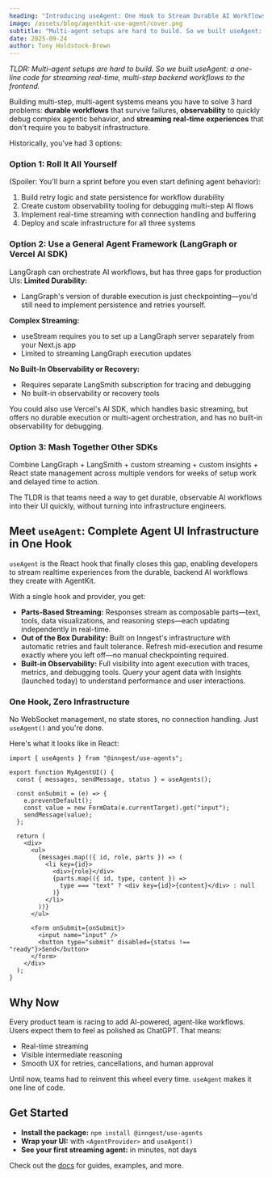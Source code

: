 ```yaml
---
heading: "Introducing useAgent: One Hook to Stream Durable AI Workflows to the Frontend"
image: /assets/blog/agentkit-use-agent/cover.png
subtitle: "Multi-agent setups are hard to build. So we built useAgent: a one-line code for streaming real-time, multi-step backend workflows to the frontend."
date: 2025-09-24
author: Tony Holdstock-Brown
---
```


*TLDR: Multi-agent setups are hard to build. So we built useAgent: a one-line code for streaming real-time, multi-step backend workflows to the frontend.*

Building multi-step, multi-agent systems means you have to solve 3 hard problems: **durable workflows** that survive failures, **observability** to quickly debug complex agentic behavior, and **streaming real-time experiences** that don't require you to babysit infrastructure.

Historically, you've had 3 options:

### Option 1: **Roll It All Yourself**

(Spoiler: You'll burn a sprint before you even start defining agent behavior):

1. Build retry logic and state persistence for workflow durability
2. Create custom observability tooling for debugging multi-step AI flows
3. Implement real-time streaming with connection handling and buffering
4. Deploy and scale infrastructure for all three systems

### Option 2: **Use a General Agent Framework (LangGraph or Vercel AI SDK)**

LangGraph can orchestrate AI workflows, but has three gaps for production UIs:
**Limited Durability:**

- LangGraph's version of durable execution is just checkpointing—you'd still need to implement persistence and retries yourself.

**Complex Streaming:**

- useStream requires you to set up a LangGraph server separately from your Next.js app
- Limited to streaming LangGraph execution updates

**No Built-In Observability or Recovery:**

- Requires separate LangSmith subscription for tracing and debugging
- No built-in observability or recovery tools

You could also use Vercel's AI SDK, which handles basic streaming, but offers no durable execution or multi-agent orchestration, and has no built-in observability for debugging.

### Option 3: **Mash Together Other SDKs**

Combine LangGraph + LangSmith + custom streaming + custom insights + React state management across multiple vendors for weeks of setup work and delayed time to action.

The TLDR is that teams need a way to get durable, observable AI workflows into their UI quickly, without turning into infrastructure engineers.

## Meet `useAgent`: Complete Agent UI Infrastructure in One Hook

`useAgent` is the React hook that finally closes this gap, enabling developers to stream realtime experiences from the durable, backend AI workflows they create with AgentKit.

With a single hook and provider, you get:

- **Parts-Based Streaming:** Responses stream as composable parts—text, tools, data visualizations, and reasoning steps—each updating independently in real-time.
- **Out of the Box Durability:** Built on Inngest's infrastructure with automatic retries and fault tolerance. Refresh mid-execution and resume exactly where you left off—no manual checkpointing required.
- **Built-in Observability:** Full visibility into agent execution with traces, metrics, and debugging tools. Query your agent data with Insights (launched today) to understand performance and user interactions.

### **One Hook, Zero Infrastructure**

No WebSocket management, no state stores, no connection handling. Just `useAgent()` and you're done.

Here's what it looks like in React:

```tsx
import { useAgents } from "@inngest/use-agents";

export function MyAgentUI() {
  const { messages, sendMessage, status } = useAgents();

  const onSubmit = (e) => {
    e.preventDefault();
    const value = new FormData(e.currentTarget).get("input");
    sendMessage(value);
  };

  return (
    <div>
      <ul>
        {messages.map(({ id, role, parts }) => (
          <li key={id}>
            <div>{role}</div>
            {parts.map(({ id, type, content }) =>
              type === "text" ? <div key={id}>{content}</div> : null
            )}
          </li>
        ))}
      </ul>

      <form onSubmit={onSubmit}>
        <input name="input" />
        <button type="submit" disabled={status !== "ready"}>Send</button>
      </form>
    </div>
  );
}
```

## Why Now

Every product team is racing to add AI-powered, agent-like workflows. Users expect them to feel as polished as ChatGPT. That means:

- Real-time streaming
- Visible intermediate reasoning
- Smooth UX for retries, cancellations, and human approval

Until now, teams had to reinvent this wheel every time. `useAgent` makes it one line of code.

## Get Started

- **Install the package:** `npm install @inngest/use-agents`
- **Wrap your UI:** with `<AgentProvider>` and `useAgent()`
- **See your first streaming agent:** in minutes, not days

Check out the [docs](https://agentkit.inngest.com/streaming/overview?ref=blog-agentkit-use-agent) for guides, examples, and more.